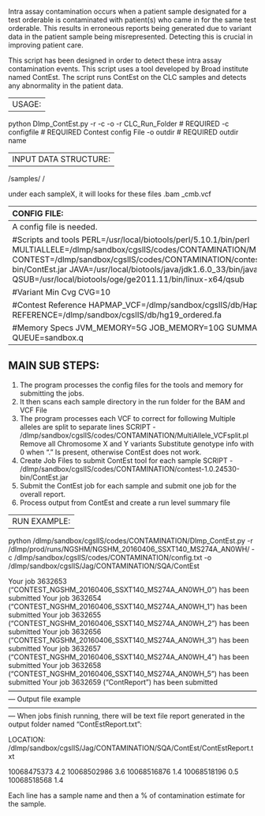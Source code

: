 Intra assay contamination occurs when a patient sample designated for a test orderable is contaminated with patient(s) who came in for the same test orderable. This results in erroneous reports being generated due to variant data in the patient sample being misrepresented. Detecting this is crucial in improving patient care.

This script has been designed in order to detect these intra assay contamination events. This script uses a tool developed by Broad institute named ContEst. The script runs ContEst on the CLC samples and detects any abnormality in the patient data.

---------------------------------------------------------------------------------------------------------------
USAGE:
---------------------------------------------------------------------------------------------------------------

python Dlmp_ContEst.py -r <RunFolder> -c <ConfigFile> -o <OutputDir>
                 -r CLC_Run_Folder # REQUIRED
                 -c configfile     # REQUIRED Contest config File
                 -o outdir         # REQUIRED outdir name
                
---------------------------------------------------------------------------------------------------------------
INPUT DATA STRUCTURE:
---------------------------------------------------------------------------------------------------------------

   <RUN_NAME>/samples/<sampleA>
          /<sampleB> 

   under each sampleX, it will looks for these files
      	<sampleX>.bam
		<sampleX>_cmb.vcf

---------------------------------------------------------------------------------------------------------------
CONFIG FILE:
---------------------------------------------------------------------------------------------------------------
A config file is needed. 

#Scripts and tools
PERL=/usr/local/biotools/perl/5.10.1/bin/perl
MULTIALLELE=/dlmp/sandbox/cgslIS/codes/CONTAMINATION/MultiAllele_VCFsplit.pl
CONTEST=/dlmp/sandbox/cgslIS/codes/CONTAMINATION/contest-1.0.24530-bin/ContEst.jar
JAVA=/usr/local/biotools/java/jdk1.6.0_33/bin/java
QSUB=/usr/local/biotools/oge/ge2011.11/bin/linux-x64/qsub

#Variant Min Cvg
CVG=10

#Contest Reference
HAPMAP_VCF=/dlmp/sandbox/cgslIS/db/HapMap_hg19.vcf
REFERENCE=/dlmp/sandbox/cgslIS/db/hg19_ordered.fa

#Memory Specs
JVM_MEMORY=5G
JOB_MEMORY=10G
SUMMARY_MEM=1G
QUEUE=sandbox.q  
---------------------------------------------------------------------------------------------------------------
MAIN SUB STEPS:
---------------------------------------------------------------------------------------------------------------

1.	The program processes the config files for the tools and memory for submitting the jobs.
2.	It then scans each sample directory in the run folder for the BAM and VCF File
3.	The program processes each VCF to correct for following
	Multiple alleles are split to separate lines 
		SCRIPT - /dlmp/sandbox/cgslIS/codes/CONTAMINATION/MultiAllele_VCFsplit.pl
	Remove all Chromosome X and Y variants
	Substitute genotype info with 0 when “.” Is present, otherwise ContEst does not work.
4.	Create Job Files to submit ContEst tool for each sample
	SCRIPT - /dlmp/sandbox/cgslIS/codes/CONTAMINATION/contest-1.0.24530-bin/ContEst.jar
5.	Submit the ContEst job for each sample and submit one job for the overall report. 
6.	Process output from ContEst and create a run level summary file

---------------------------------------------------------------------------------------------------------------
RUN EXAMPLE:
---------------------------------------------------------------------------------------------------------------

python /dlmp/sandbox/cgslIS/codes/CONTAMINATION/Dlmp_ContEst.py -r /dlmp/prod/runs/NGSHM/NGSHM_20160406_SSXT140_MS274A_AN0WH/ -c /dlmp/sandbox/cgslIS/codes/CONTAMINATION/config.txt -o /dlmp/sandbox/cgslIS/Jag/CONTAMINATION/SQA/ContEst


Your job 3632653 ("CONTEST_NGSHM_20160406_SSXT140_MS274A_AN0WH_0") has been submitted
Your job 3632654 ("CONTEST_NGSHM_20160406_SSXT140_MS274A_AN0WH_1") has been submitted
Your job 3632655 ("CONTEST_NGSHM_20160406_SSXT140_MS274A_AN0WH_2") has been submitted
Your job 3632656 ("CONTEST_NGSHM_20160406_SSXT140_MS274A_AN0WH_3") has been submitted
Your job 3632657 ("CONTEST_NGSHM_20160406_SSXT140_MS274A_AN0WH_4") has been submitted
Your job 3632658 ("CONTEST_NGSHM_20160406_SSXT140_MS274A_AN0WH_5") has been submitted
Your job 3632659 ("ContReport") has been submitted
---------------------------------------------------------------------------------------------------------------
Output file example
---------------------------------------------------------------------------------------------------------------
When jobs finish running, there will be text file report generated in the output folder named “ContEstReport.txt”:

LOCATION: /dlmp/sandbox/cgslIS/Jag/CONTAMINATION/SQA/ContEst/ContEstReport.txt

10068475373 4.2
10068502986 3.6
10068516876 1.4
10068518196 0.5
10068518568 1.4

Each line has a sample name and then a % of contamination estimate for the sample.